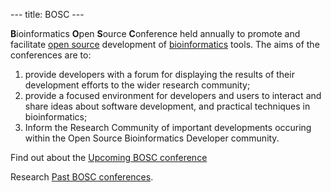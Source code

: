---
title: BOSC
---

'''B'''ioinformatics '''O'''pen '''S'''ource '''C'''onference held annually to promote and facilitate [[wp:open source|open source]] development of [[wp:bioinformatics|bioinformatics]] tools.  The aims of the conferences are to: 
# provide developers with a forum for displaying the results of their development efforts to the wider research community; 
# provide a focused environment for developers and users to interact and share ideas about software development, and practical techniques in bioinformatics; 
# Inform the Research Community of important developments occuring within the Open Source Bioinformatics Developer community.

Find out about the [[Upcoming BOSC conference]]

Research [[Past BOSC conferences]].